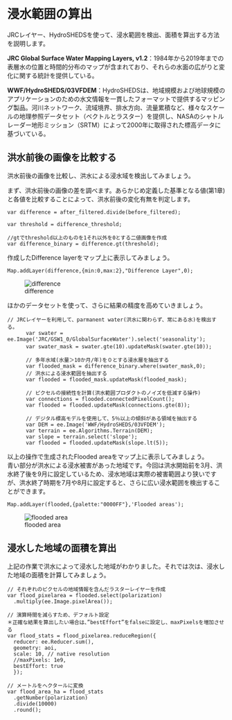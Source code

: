 # 浸水範囲の算出

JRCレイヤー、HydroSHEDSを使って、浸水範囲を検出、面積を算出する方法を説明します。  

<b>JRC Global Surface Water Mapping Layers, v1.2</b>：1984年から2019年までの表層水の位置と時間的分布のマップが含まれており、それらの水面の広がりと変化に関する統計を提供している。

<b>WWF/HydroSHEDS/03VFDEM</b>：HydroSHEDSは、地域規模および地球規模のアプリケーションのための水文情報を一貫したフォーマットで提供するマッピング製品。河川ネットワーク、流域境界、排水方向、流量累積など、様々なスケールの地理参照データセット（ベクトルとラスター）を提供し、NASAのシャトルレーダー地形ミッション（SRTM）によって2000年に取得された標高データに基づいている。

## 洪水前後の画像を比較する　　

洪水前後の画像を比較し、洪水による浸水域を検出してみましょう。  

まず、洪水前後の画像の差を調べます。あらかじめ定義した基準となる値(第1章)と各値を比較することによって、洪水前後の変化有無を判定します。

```
var difference = after_filtered.divide(before_filtered);

var threshold = difference_threshold;

//gtでthreshold以上のものを1それ以外を0とする二値画像を作成
var difference_binary = difference.gt(threshold); 
```

作成したDifference layerをマップ上に表示してみましょう。
```
Map.addLayer(difference,{min:0,max:2},"Difference Layer",0);
```

![difference](images/difference.png)

ほかのデータセットを使って、さらに結果の精度を高めていきましょう。
```
// JRCレイヤーを利用して、parmanent water(洪水に関わらず、常にある水)を検出する。
      var swater = ee.Image('JRC/GSW1_0/GlobalSurfaceWater').select('seasonality');
      var swater_mask = swater.gte(10).updateMask(swater.gte(10));　
      
      // 多年水域(水量＞10か月/年)を０とする浸水層を抽出する
      var flooded_mask = difference_binary.where(swater_mask,0);
      // 洪水による浸水範囲を抽出する
      var flooded = flooded_mask.updateMask(flooded_mask);
      
      // ピクセルの接続性を計算(洪水範囲プロダクトのノイズを低減する操作)
      var connections = flooded.connectedPixelCount();    
      var flooded = flooded.updateMask(connections.gte(8));
      
      // デジタル標高モデルを使用して、5％以上の傾斜がある領域を抽出する
      var DEM = ee.Image('WWF/HydroSHEDS/03VFDEM');
      var terrain = ee.Algorithms.Terrain(DEM);
      var slope = terrain.select('slope');
      var flooded = flooded.updateMask(slope.lt(5));
```

以上の操作で生成されたFlooded areaをマップ上に表示してみましょう。  
青い部分が洪水による浸水被害があった地域です。今回は洪水開始前を3月、洪水終了後を9月に設定しているため、浸水地域は実際の被害範囲より狭いですが、洪水終了時期を7月や8月に設定すると、さらに広い浸水範囲を検出することができます。

```
Map.addLayer(flooded,{palette:"0000FF"},'Flooded areas');
```


![flooded area](images/flooded.png)


## 浸水した地域の面積を算出

上記の作業で洪水によって浸水した地域がわかりました。それでは次は、浸水した地域の面積を計算してみましょう。

```
// それぞれのピクセルの地域情報を含んだラスターレイヤーを作成 
var flood_pixelarea = flooded.select(polarization)
  .multiply(ee.Image.pixelArea());

// 演算時間を減らすため、デフォルト設定
＊正確な結果を算出したい場合は、”bestEffort”をfalseに設定し、maxPixelsを増加させる
var flood_stats = flood_pixelarea.reduceRegion({
  reducer: ee.Reducer.sum(),              
  geometry: aoi,
  scale: 10, // native resolution 
  //maxPixels: 1e9,
  bestEffort: true
  });

// メートルをヘクタールに変換  
var flood_area_ha = flood_stats
  .getNumber(polarization)
  .divide(10000)
  .round(); 

```
